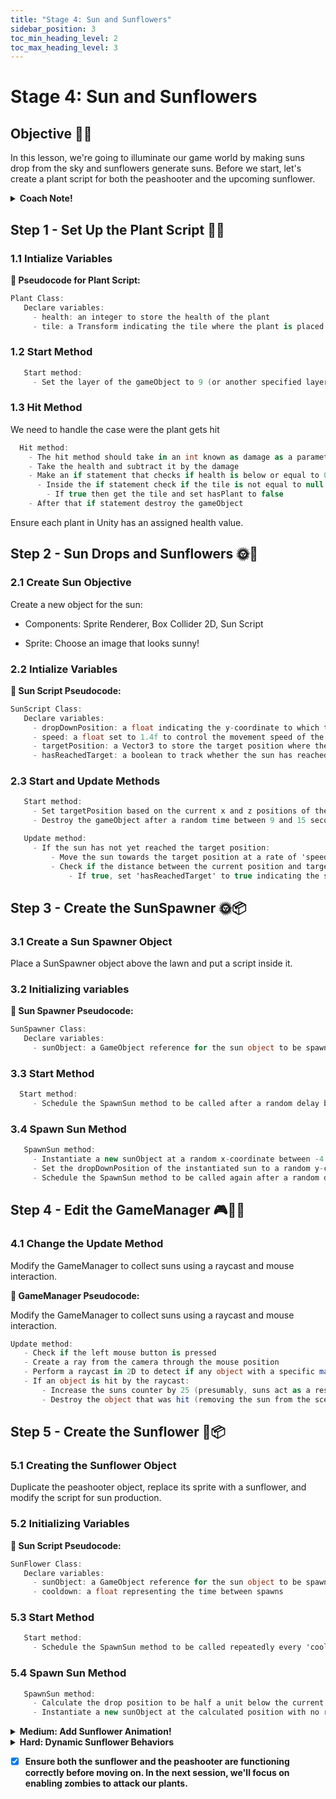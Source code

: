 ---
title: "Stage 4: Sun and Sunflowers"
sidebar_position: 3
toc_min_heading_level: 2
toc_max_heading_level: 3
---

# Stage 4: Sun and Sunflowers

## Objective 🧐🗿

In this lesson, we're going to illuminate our game world by making suns drop from the sky and sunflowers generate suns. Before we start, let's create a plant script for both the peashooter and the upcoming sunflower.

<details>
    <summary><strong>Coach Note!</strong></summary>

  These are the topics you will be going over for this stage.

  <details>
    <summary><strong>Standard</strong></summary>

    - Health and Damage Mechanics: Implementing and managing health variables for game objects and handling damage through methods.
    - Layer Management in Unity: Understanding and utilizing layers to manage interactions and collisions in Unity.
    - Object Pooling for Efficient Resource Management: Techniques for creating and managing a pool of reusable objects to optimize performance.
  </details>

  <details>
    <summary><strong>Advanced</strong></summary>

    - Raycasting for Object Interaction: Using raycasts to detect and interact with objects in a 2D space based on player input.
    - Coroutine Usage for Timing and Delays: Implementing coroutines to manage timed actions and delays within Unity scripts.
    - Dynamic Object Spawning and Management: Creating and controlling the behavior of dynamically spawned objects, including positioning and destruction based on conditions.
  </details>
</details>

## Step 1 - Set Up the Plant Script 🌳📜

### 1.1 Intialize Variables

**📝 Pseudocode for Plant Script:**

```csharp
Plant Class:
   Declare variables:
     - health: an integer to store the health of the plant
     - tile: a Transform indicating the tile where the plant is placed
```

### 1.2 Start Method

```csharp
   Start method:
     - Set the layer of the gameObject to 9 (or another specified layer for interaction within Unity)
```

### 1.3 Hit Method

We need to handle the case were the plant gets hit

```csharp
  Hit method:
    - The hit method should take in an int known as damage as a parameter
    - Take the health and subtract it by the damage
    - Make an if statement that checks if health is below or equal to 0
      - Inside the if statement check if the tile is not equal to null
        - If true then get the tile and set hasPlant to false
    - After that if statement destroy the gameObject
```

Ensure each plant in Unity has an assigned health value.

## Step 2 - Sun Drops and Sunflowers 🌞🌻

### 2.1 Create Sun Objective

Create a new object for the sun:

- Components: Sprite Renderer, Box Collider 2D, Sun Script

- Sprite: Choose an image that looks sunny! 

### 2.2 Intialize Variables

**📝 Sun Script Pseudocode:**

```csharp
SunScript Class:
   Declare variables:
     - dropDownPosition: a float indicating the y-coordinate to which the sun should drop
     - speed: a float set to 1.4f to control the movement speed of the sun
     - targetPosition: a Vector3 to store the target position where the sun should stop
     - hasReachedTarget: a boolean to track whether the sun has reached its target position
```

### 2.3 Start and Update Methods

```csharp
   Start method:
     - Set targetPosition based on the current x and z positions of the sun but use dropDownPosition for the y-coordinate
     - Destroy the gameObject after a random time between 9 and 15 seconds

   Update method:
     - If the sun has not yet reached the target position:
         - Move the sun towards the target position at a rate of 'speed * Time.deltaTime'
         - Check if the distance between the current position and target position is less than 0.01
             - If true, set 'hasReachedTarget' to true indicating the sun has stopped moving
```

## Step 3 - Create the SunSpawner 🌞📦

### 3.1 Create a Sun Spawner Object

Place a SunSpawner object above the lawn and put a script inside it.

### 3.2 Initializing variables

**📝 Sun Spawner Pseudocode:**

```csharp
SunSpawner Class:
   Declare variables:
     - sunObject: a GameObject reference for the sun object to be spawned
```

### 3.3 Start Method

```csharp
  Start method:
     - Schedule the SpawnSun method to be called after a random delay between 3 and 9 seconds
```

### 3.4 Spawn Sun Method

```csharp
   SpawnSun method:
     - Instantiate a new sunObject at a random x-coordinate between -4.71 and 6.9, y-coordinate fixed at 6, and z-coordinate fixed at 0 with no rotation (Quaternion.identity)
     - Set the dropDownPosition of the instantiated sun to a random y-coordinate between 2 and -3
     - Schedule the SpawnSun method to be called again after a random delay between 3 and 9 seconds
```
## Step 4 - Edit the GameManager 🎮👨‍💼

### 4.1 Change the Update Method

Modify the GameManager to collect suns using a raycast and mouse interaction.

**📝 GameManager Pseudocode:**

Modify the GameManager to collect suns using a raycast and mouse interaction.

```csharp
Update method:
   - Check if the left mouse button is pressed
   - Create a ray from the camera through the mouse position
   - Perform a raycast in 2D to detect if any object with a specific mask (sunMask) is hit
   - If an object is hit by the raycast:
       - Increase the suns counter by 25 (presumably, suns act as a resource or score)
       - Destroy the object that was hit (removing the sun from the scene)
```

## Step 5 - Create the Sunflower 🌻📦

### 5.1 Creating the Sunflower Object

Duplicate the peashooter object, replace its sprite with a sunflower, and modify the script for sun production.

### 5.2 Initializing Variables

**📝 Sun Script Pseudocode:**

```csharp
SunFlower Class:
   Declare variables:
     - sunObject: a GameObject reference for the sun object to be spawned
     - cooldown: a float representing the time between spawns
```

### 5.3 Start Method

```csharp
   Start method:
     - Schedule the SpawnSun method to be called repeatedly every 'cooldown' seconds starting after the first 'cooldown' period
```

### 5.4 Spawn Sun Method

```csharp
   SpawnSun method:
     - Calculate the drop position to be half a unit below the current y-coordinate of the SunFlower
     - Instantiate a new sunObject at the calculated position with no rotation (Quaternion.identity)
```

<details>
    <summary><strong>Medium: Add Sunflower Animation!</strong></summary>

**Goal: Implement interactive behaviors for the sun and sunflower.**

    **6.1 Gather your assets**

    Search online for sunflower assets to animate! Preferably a sunflower sheet with a different image for each frame. 

    **6.2 Editing the sheet**

    Use the sprite editor and slice the sheet file, then replace the existing sunflower object's sprite with the sunflower sheet. 

    **6.3 Animate**

    Use the animation editor to create an animation! Simply drag the images onto the editor and click play until the animation looks right. 
</details>

<details>
    <summary><strong>Hard: Dynamic Sunflower Behaviors</strong></summary>

**Goal: Enhance sunflower mechanics for advanced gameplay.**

- **Variable Sun Production**: Make sun production rates vary based on the time of day in-game. Sunflowers produce more frequently when it is first planted and gradually the production speed decreases or increases.
- **Sunflower Limitations**: Set the maximum number of sunflowers that are allowed to be planted to make the user think twice before spam buying sunflowers.
</details>

- [x] **Ensure both the sunflower and the peashooter are functioning correctly before moving on. In the next session, we'll focus on enabling zombies to attack our plants.**